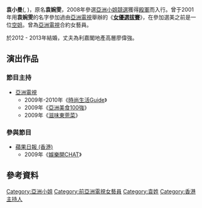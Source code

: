 {{藝人
| 类型 = 女艺人
| 英文名 = Bonnie Yuen
| 原名 = 袁婉雯
| 暱稱 = 
| 國籍 = {{PRC}}
| 出生日期 = {{Birth date and age|1982|7|23}}
| 出生地點 = {{BHKG}}
| 逝世日期 = 
| 逝世地點 = 
| 教育程度 = [[大學|大學]] 
| 官方網站 = 
| 經紀公司 = 
| imdb =
}}

'''袁小曼'''({{lang|en|'''Bonnie Yuen'''}}, {{bd|1982年|7月23日|catIdx=Y袁}})，原名'''袁婉雯'''，2008年參選[[亞洲小姐競選|亞洲小姐競選]]獲得[[殿軍|殿軍]]而入行。曾于2001年用'''袁婉雯'''的名字參加過由[[亞洲電視|亞洲電視]]舉辦的《'''[[女優選拔賽|女優選拔賽]]'''》，在參加選美之前是一位[[空姐|空姐]]。曾為[[亞洲電視|亞洲電視]]合約女藝員。

於2012 - 2013年結婚，丈夫為利嘉閣地產高層廖偉強。

==演出作品==
===節目主持===
* [[亞洲電視|亞洲電視]]
**2009年-2010年《[[時尚生活Guide|時尚生活Guide]]》
**2009年《[[亞洲美食100強|亞洲美食100強]]》
**2009年《[[滋味東莞菜|滋味東莞菜]]》

===參與節目=== 
* [[蘋果日報_(香港)|蘋果日報 (香港)]]
**2009年《[[娛樂開CHAT|娛樂開CHAT]]》

== 參考資料 ==
{{reflist}}

{{HK-enter-bio-stub}}
[[Category:亞洲小姐|Category:亞洲小姐]]
[[Category:前亞洲電視女藝員|Category:前亞洲電視女藝員]]
[[Category:袁姓|Category:袁姓]]
[[Category:香港主持人|Category:香港主持人]]